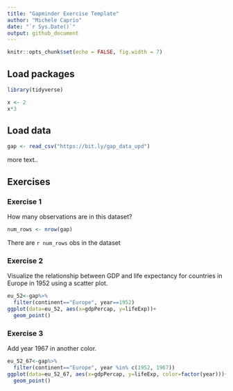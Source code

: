 ```yaml
---
title: "Gapminder Exercise Template"
author: "Michele Caprio"
date: "`r Sys.Date()`"
output: github_document
---
```


```r
knitr::opts_chunk$set(echo = FALSE, fig.width = 7)
```


## Load packages

```r
library(tidyverse)
```

```r
x <- 2
x*3
```

## Load data

```r
gap <- read_csv("https://bit.ly/gap_data_upd")
```

more text..

## Exercises

### Exercise 1

How many observations are in this dataset?

```r
num_rows <- nrow(gap)
```

There are `r num_rows` obs in the dataset


### Exercise 2

Visualize the relationship between GDP and life expectancy for 
countries in Europe in 1952 using a scatter plot.

```r
eu_52<-gap%>%
  filter(continent=="Europe", year==1952)
ggplot(data=eu_52, aes(x=gdpPercap, y=lifeExp))+
  geom_point()
```

### Exercise 3

Add year 1967 in another color.

```r
eu_52_67<-gap%>%
  filter(continent=="Europe", year %in% c(1952, 1967))
ggplot(data=eu_52_67, aes(x=gdpPercap, y=lifeExp, color=factor(year)))+
  geom_point()
```

